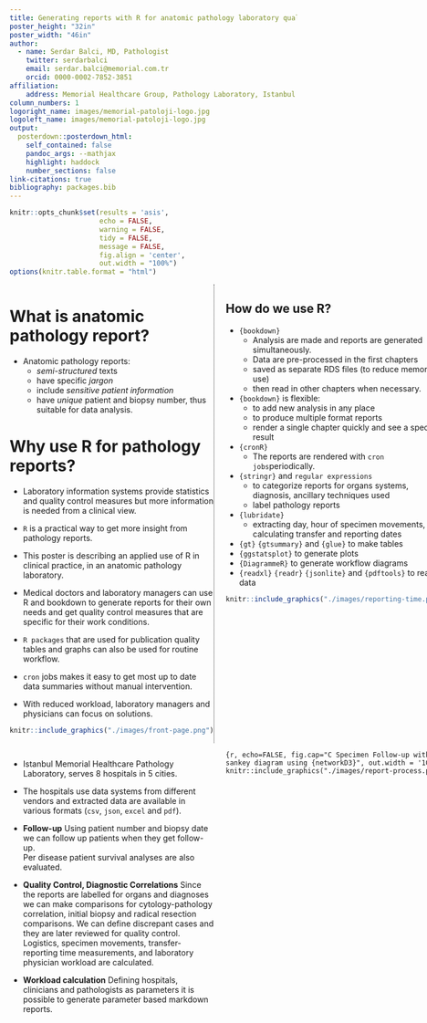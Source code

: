 ---
title: Generating reports with R for anatomic pathology laboratory quality control
poster_height: "32in"
poster_width: "46in"
author:
  - name: Serdar Balci, MD, Pathologist
    twitter: serdarbalci
    email: serdar.balci@memorial.com.tr
    orcid: 0000-0002-7852-3851
affiliation:
    address: Memorial Healthcare Group, Pathology Laboratory, Istanbul
column_numbers: 1
logoright_name: images/memorial-patoloji-logo.jpg
logoleft_name: images/memorial-patoloji-logo.jpg
output: 
  posterdown::posterdown_html:
    self_contained: false
    pandoc_args: --mathjax
    highlight: haddock
    number_sections: false
link-citations: true
bibliography: packages.bib
---

```{r global, include=FALSE}
knitr::opts_chunk$set(results = 'asis',
                      echo = FALSE,
                      warning = FALSE,
                      tidy = FALSE,
                      message = FALSE,
                      fig.align = 'center',
                      out.width = "100%")
options(knitr.table.format = "html") 
```



::::: {style="display: grid; grid-template-columns: 1fr 1fr 1fr; grid-column-gap: 20px;"}

::: {style="border-right: dotted; border-width:1px;"}




# What is anatomic pathology report?

- Anatomic pathology reports:
    - *semi-structured* texts
    - have specific *jargon*
    - include *sensitive patient information*
    - have *unique* patient and biopsy number, thus suitable for data analysis.


# Why use R for pathology reports?

- Laboratory information systems provide statistics and quality control measures but more information is needed from a clinical view.

- `R` is a practical way to get more insight from pathology reports.

- This poster is describing an applied use of R in clinical practice, in an anatomic pathology laboratory.

- Medical doctors and laboratory managers can use R and bookdown to generate reports for their own needs and get quality control measures that are specific for their work conditions.

- `R packages` that are used for publication quality tables and graphs can also be used for routine workflow.

- `cron` jobs makes it easy to get most up to date data summaries without manual intervention.

- With reduced workload, laboratory managers and physicians can focus on solutions.


```{r, echo=FALSE, fig.cap="A Front Page of Report", out.width = '100%'}
knitr::include_graphics("./images/front-page.png")
```


:::





::: {style="border-right: dotted; border-width:1px;"}

# How do we use R?

- `{bookdown}`  
    - Analysis are made and reports are generated simultaneously.  
    - Data are pre-processed in the first chapters  
    - saved as separate RDS files (to reduce memory use)  
    - then read in other chapters when necessary.  
- `{bookdown}` is flexible:  
    - to add new analysis in any place  
    - to produce multiple format reports  
    - render a single chapter quickly and see a specific result  
- `{cronR}`   
    - The reports are rendered with `cron jobs`periodically.  
- `{stringr}` and `regular expressions`  
    - to categorize reports for organs systems, diagnosis, ancillary techniques used  
    - label pathology reports  
- `{lubridate}`  
    - extracting day, hour of specimen movements, calculating transfer and reporting dates  
- `{gt}` `{gtsummary}` and `{glue}` to make tables  
- `{ggstatsplot}` to generate plots  
- `{DiagrammeR}` to generate workflow diagrams  
- `{readxl}` `{readr}` `{jsonlite}` and `{pdftools}` to read data  





```{r, echo=FALSE, fig.cap="B Reporting times based on the day specimen arrives", out.width = '100%'}
knitr::include_graphics("./images/reporting-time.png")
```


:::





::: {}



# Where do we use it?

- Istanbul Memorial Healthcare Pathology Laboratory, serves 8 hospitals in 5 cities.  

- The hospitals use data systems from different vendors and extracted data are available in various formats (`csv`, `json`, `excel` and `pdf`).

- **Follow-up**
Using patient number and biopsy date we can follow up patients when they get follow-up.  
Per disease patient survival analyses are also evaluated.
- **Quality Control, Diagnostic Correlations**
Since the reports are labelled for organs and diagnoses we can make comparisons for cytology-pathology correlation, initial biopsy and radical resection comparisons.
We can define discrepant cases and they are later reviewed for quality control.
Logistics, specimen movements, transfer-reporting time measurements, and laboratory physician workload are calculated.
- **Workload calculation**
Defining hospitals, clinicians and pathologists as parameters it is possible to generate parameter based markdown reports.




```{r, echo=FALSE, fig.cap="C Specimen Follow-up with sankey diagram using {networkD3}", out.width = '100%'}
knitr::include_graphics("./images/report-process.png")
```





:::




:::::


